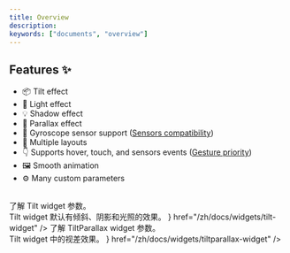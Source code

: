 ```yaml
---
title: Overview
description:
keywords: ["documents", "overview"]
---
```


## Features ✨

- 📦 Tilt effect
- 🔦 Light effect
- 💡 Shadow effect
- 👀 Parallax effect
- 📱 Gyroscope sensor support ([Sensors compatibility][])
- 🧱 Multiple layouts
- 👇 Supports hover, touch, and sensors events ([Gesture priority][])
- 🖼️ Smooth animation
- ⚙️ Many custom parameters

<br/>

<Step>
  <StepItem title="Get Started">
    <NavCardGrid>
      <NavCard
        subtitle="Get Started"
        title="Installation"
        description="This guide covers compatibility notes and how to add the flutter_tilt package."
        href="/zh/docs/installation"
      />
      <NavCard
        subtitle="Guide"
        title="Simple usage"
        description="Simple examples to help you get started quickly."
        href="/zh/docs/guides/simple-usage"
      />
    </NavCardGrid>
  </StepItem>

  <StepItem title="Widgets">
    <NavCardGrid>
      <NavCard
        subtitle="Widgets"
        title="Tilt widget"
        description={
          <div>
            了解 Tilt widget 参数。
            <br />
            Tilt widget 默认有倾斜、阴影和光照的效果。
          </div>
        }
        href="/zh/docs/widgets/tilt-widget"
      />
      <NavCard
        subtitle="Widgets"
        title="TiltParallax widget"
        description={
          <div>
            了解 TiltParallax widget 参数。
            <br />
            Tilt widget 中的视差效果。
          </div>
        }
        href="/zh/docs/widgets/tiltparallax-widget"
      />
    </NavCardGrid>
  </StepItem>

  <StepItem title="Examples">
    <NavCardGrid>
      <NavCard
        title="All examples"
        description="Explore examples with source code."
        href="/zh/docs/examples"
      />
    </NavCardGrid>
  </StepItem>
</Step>

[Sensors compatibility]: /zh/docs/installation/#sensors-compatibility
[Gesture priority]: /zh/docs/widgets/tilt-widget/#gesture-priority
